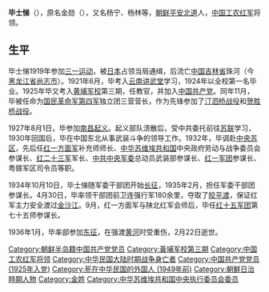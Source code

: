 {{Expand|time=2015-02-11T18:57:13+00:00}}
{{Unreferenced|time=2015-02-11T18:57:13+00:00}}

'''毕士悌'''（{{bd|1898年||1936年|2月22日|catIdx=B毕}}），原名金勋（{{lang-ko|김훈}}），又名杨宁、杨林等，[[朝鲜|朝鲜]][[平安北道|平安北道]]人，[[中国工农红军|中国工农红军]]将领。

==生平==
毕士悌1919年参加[[三一运动|三一运动]]，被[[日本|日本]]占领当局通缉，后流亡[[中国|中国]][[吉林省|吉林省]]珠河（今[[黑龙江省|黑龙江省]][[尚志市|尚志市]]）。1921年6月，毕考入[[云南讲武堂|云南讲武堂]]学习，1924年以全校第一名毕业。1925年毕又考入[[黄埔军校|黄埔军校]]第三期，任教官，并加入[[中国共产党|中国共产党]]。同年11月，毕被任命为[[国民革命军|国民革命军]][[国民革命军第四军|第四军]]独立团三营营长，作为先锋参加了[[汀泗桥战役|汀泗桥战役]]和[[贺胜桥战役|贺胜桥战役]]。

1927年8月1日，毕参加[[南昌起义|南昌起义]]。起义部队溃散后，受中共委托前往[[苏联|苏联]]学习，1930年回国后，毕在中国东北从事武装斗争的领导工作。1932年，毕调赴[[中央苏区|中央苏区]]，先后任[[红一方面军|红一方面军]]补充师师长、[[中华苏维埃共和国|中华苏维埃共和国]]中央政府劳动与战争委员会参谋长、[[红二十三军|红二十三军]]军长、[[中共中央军委|中共中央军委]]总动员武装部参谋长、[[红一军团|红一军团]]参谋长、粤赣军区司令员等职。

1934年10月10日，毕士悌随军委干部团开始[[长征|长征]]，1935年2月，担任军委干部团参谋长。4月30日，毕率领干部团前卫连强行军180余里，夺取了[[皎平渡|皎平渡]]，保证红军主力安全渡过[[金沙江|金沙江]]。9月，红一方面军与陕北红军会师后，毕任[[红十五军团|红十五军团]]第七十五师参谋长。

1936年1月，毕率部参加[[东征战役|东征]]，在强渡[[黄河|黄河]]时受重伤，2月22日逝世。

[[Category:朝鲜半岛籍中国共产党党员|Category:朝鲜半岛籍中国共产党党员]]
[[Category:黃埔军校第三期|Category:黃埔军校第三期]]
[[Category:中国工农红军将领|Category:中国工农红军将领]]
[[Category:中华民国大陆时期战争身亡者|Category:中华民国大陆时期战争身亡者]]
[[Category:中国共产党党员_(1925年入党)|Category:中国共产党党员 (1925年入党)]]
[[Category:死在中华民国的外国人_(1949年前)|Category:死在中华民国的外国人 (1949年前)]]
[[Category:朝鮮日治時期人物|Category:朝鮮日治時期人物]]
[[Category:金姓|Category:金姓]]
[[Category:中华苏维埃共和国中央执行委员会委员|Category:中华苏维埃共和国中央执行委员会委员]]